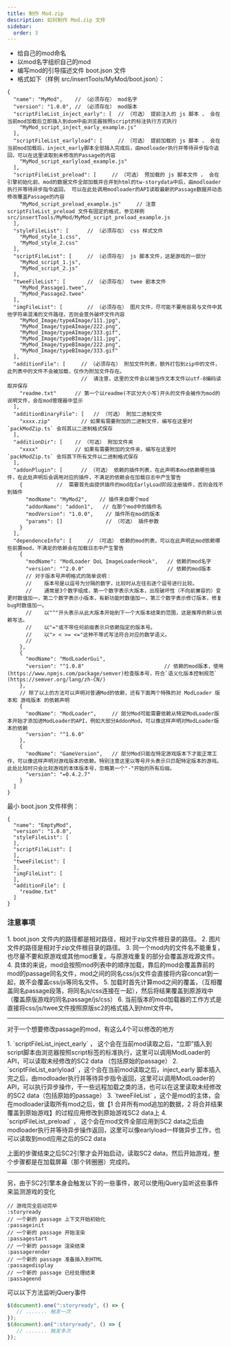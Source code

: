 ```yaml
---
title: 制作 Mod.zip
description: 如何制作 Mod.zip 文件
sidebar:
  order: 3
---
```



- 给自己的mod命名
- 以mod名字组织自己的mod
- 编写mod的引导描述文件 boot.json 文件
- 格式如下（样例 src/insertTools/MyMod/boot.json）：

```json5
{
  "name": "MyMod",    // （必须存在） mod名字
  "version": "1.0.0", // （必须存在） mod版本
  "scriptFileList_inject_early": [  // （可选） 提前注入的 js 脚本 ， 会在当前mod加载后立即插入到dom中由浏览器按照script的标注执行方式执行
    "MyMod_script_inject_early_example.js"
  ],
  "scriptFileList_earlyload": [     // （可选） 提前加载的 js 脚本 ， 会在当前mod加载后，inject_early脚本全部插入完成后，由modloader执行并等待异步指令返回，可以在这里读取到未修改的Passage的内容
    "MyMod_script_earlyload_example.js"
  ],
  "scriptFileList_preload": [     // （可选） 预加载的 js 脚本文件 ， 会在引擎初始化前、mod的数据文件全部加载并合并到html的tw-storydata中后，由modloader执行并等待异步指令返回， 可以在此处调用modloader的API读取最新的Passage数据并动态修改覆盖Passage的内容
    "MyMod_script_preload_example.js"     // 注意 scriptFileList_preload 文件有固定的格式，参见样例 src/insertTools/MyMod/MyMod_script_preload_example.js
  ],
  "styleFileList": [      // （必须存在） css 样式文件
    "MyMod_style_1.css",
    "MyMod_style_2.css"
  ],
  "scriptFileList": [     // （必须存在） js 脚本文件，这是游戏的一部分
    "MyMod_script_1.js",
    "MyMod_script_2.js"
  ],
  "tweeFileList": [       // （必须存在） twee 剧本文件
    "MyMod_Passage1.twee",
    "MyMod_Passage2.twee"
  ],
  "imgFileList": [        // （必须存在） 图片文件，尽可能不要用容易与文件中其他字符串混淆的文件路径，否则会意外破坏文件内容
    "MyMod_Image/typeAImage/111.jpg",
    "MyMod_Image/typeAImage/222.png",
    "MyMod_Image/typeAImage/333.gif",
    "MyMod_Image/typeBImage/111.jpg",
    "MyMod_Image/typeBImage/222.png",
    "MyMod_Image/typeBImage/333.gif"
  ],
  "additionFile": [     // （必须存在） 附加文件列表，额外打包到zip中的文件，此列表中的文件不会被加载，仅作为附加文件存在。
                        //  请注意，这里的文件会以被当作文本文件以utf-8编码读取并保存
    "readme.txt"      // 第一个以readme(不区分大小写)开头的文件会被作为mod的说明文件，会在mod管理器中显示
  ],
  "additionBinaryFile": [   // （可选） 附加二进制文件
    "xxxx.zip"          // 如果有需要附加的二进制文件，编写在这里时 `packModZip.ts` 会将其以二进制格式保存
  ],
  "additionDir": [    // （可选） 附加文件夹
    "xxxx"            // 如果有需要附加的文件夹，编写在这里时 `packModZip.ts` 会将其下所有文件以二进制格式保存
  ],
  "addonPlugin": [      // （可选） 依赖的插件列表，在此声明本mod依赖哪些插件，在此处声明后会调用对应的插件，不满足的依赖会在加载日志中产生警告
    {           //  需要首先由提供插件的mod在EarlyLoad阶段注册插件，否则会找不到插件
      "modName": "MyMod2",    // 插件来自哪个mod
      "addonName": "addon1",   // 在那个mod中的插件名
      "modVersion": "1.0.0",    // 插件所在mod的版本
      "params": []              // （可选） 插件参数
    }
  ],
  "dependenceInfo": [     // （可选） 依赖的mod列表，可以在此声明此mod依赖哪些前置mod，不满足的依赖会在加载日志中产生警告
    {
      "modName": "ModLoader DoL ImageLoaderHook",   // 依赖的mod名字
      "version": "^2.0.0"                           // 依赖的mod版本
      // 对于版本号声明格式的简单说明：
      //    版本号是以逗号为分隔的数字，比较时从左往右逐个逗号进行比较。
      //    通常是3个数字组成，第一个数字表示大版本，出现破坏性（不向前兼容的）变更时数值加一，第二个数字表示小版本，有新功能时数值加一，第三个数字表示修订版本，修复bug时数值加一。
      //    以"^"开头表示从此大版本开始到下一个大版本结束的范围，这是推荐的默认依赖写法。
      //    以"="或不带任何前缀表示只依赖指定的版本号。
      //    以"> < >= <="这种不等式写法符合对应的数学语义。
      //    
    },
    {
      "modName": "ModLoaderGui",
      "version": "^1.0.8"                          // 依赖的mod版本，使用(https://www.npmjs.com/package/semver)检查版本号，符合`语义化版本控制规范` (https://semver.org/lang/zh-CN/)
    },
    // 除了以上的方法可以声明对普通Mod的依赖，还有下面两个特殊的对 ModLoader 版本和 游戏版本 的依赖声明
    {
      "modName": "ModLoader",     // 部分Mod可能需要依赖从特定ModLoader版本开始才添加进ModLoader的API，例如大部分AddonMod，可以像这样声明对ModLoader版本的依赖
      "version": "^1.6.0"
    },
    {
      "modName": "GameVersion",   // 部分Mod只能在特定游戏版本下才能正常工作，可以像这样声明对游戏版本的依赖。特别注意这里以等号开头表示只匹配特定版本的游戏。此处比较时只会比较游戏的本体版本号，忽略第一个"-"开始的所有后缀。
      "version": "=0.4.2.7"
    }
  ]
}

```

最小 boot.json 文件样例：
```json5
{
  "name": "EmptyMod",
  "version": "1.0.0",
  "styleFileList": [
  ],
  "scriptFileList": [
  ],
  "tweeFileList": [
  ],
  "imgFileList": [
  ],
  "additionFile": [
    "readme.txt"
  ]
}
```

### 注意事项
<Steps>
1. boot.json 文件内的路径都是相对路径，相对于zip文件根目录的路径。
2. 图片文件的路径是相对于zip文件根目录的路径。
3. 同一个mod内的文件名不能重复，也尽量不要和原游戏或其他mod重复。与原游戏重复的部分会覆盖游戏源文件。
4. 具体的来说，mod会按照mod列表中的顺序加载，靠后的mod会覆盖靠前的mod的passage同名文件，mod之间的同名css/js文件会直接将内容concat到一起，故不会覆盖css/js等同名文件。
5. 加载时首先计算mod之间的覆盖，（互相覆盖同名passage段落，将同名js/css连接在一起），然后将结果覆盖到原游戏中（覆盖原版游戏的同名passage/js/css）
6. 当前版本的mod加载器的工作方式是直接将css/js/twee文件按照原版sc2的格式插入到html文件中。
</Steps>

---

对于一个想要修改passage的mod，有这么4个可以修改的地方

<Steps>
1. `scriptFileList_inject_early` ， 这个会在当前mod读取之后，“立即”插入到script脚本由浏览器按照script标签的标准执行，这里可以调用ModLoader的API，可以读取未经修改的SC2 data （包括原始的passage）
2. `scriptFileList_earlyload` ，这个会在当前mod读取之后，inject_early 脚本插入完之后，由modloader执行并等待异步指令返回，这里可以调用ModLoader的API，可以执行异步操作，干一些远程加载之类的活，也可以在这里读取未经修改的SC2 data（包括原始的passage）
3. `tweeFileList` ，这个是mod的主体，会在modloader读取所有mod之后，做【1 合并所有mod追加的数据，2 将合并结果覆盖到原始游戏】的过程应用修改到原始游戏SC2 data上
4. `scriptFileList_preload` ， 这个会在mod文件全部应用到SC2 data之后由modloader执行并等待异步操作返回，这里可以像earlyload一样做异步工作，也可以读取到mod应用之后的SC2 data
</Steps>

上面的步骤结束之后SC2引擎才会开始启动，读取SC2 data，然后开始游戏，整个步骤都是在加载屏幕（那个转圈圈）完成的。

---

另，由于SC2引擎本身会触发以下的一些事件，故可以使用jQuery监听这些事件来监测游戏的变化

```text
// 游戏完全启动完毕
:storyready
// 一个新的 passage 上下文开始初始化
:passageinit
// 一个新的 passage 开始渲染
:passagestart
// 一个新的 passage 渲染结束
:passagerender
// 一个新的 passage 准备插入到HTML
:passagedisplay
// 一个新的 passage 已经处理结束
:passageend
```

可以以下方法监听jQuery事件

```javascript
$(document).one(":storyready", () => {
   // ....... 触发一次
});
$(document).on(":storyready", () => {
   // ....... 触发多次
});
```